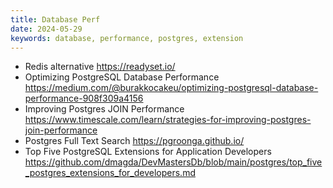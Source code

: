 ```yaml
---
title: Database Perf
date: 2024-05-29
keywords: database, performance, postgres, extension
---
```


- Redis alternative https://readyset.io/
- Optimizing PostgreSQL Database Performance  https://medium.com/@burakkocakeu/optimizing-postgresql-database-performance-908f309a4156
- Improving Postgres JOIN Performance https://www.timescale.com/learn/strategies-for-improving-postgres-join-performance
- Postgres Full Text Search https://pgroonga.github.io/
- Top Five PostgreSQL Extensions for Application Developers https://github.com/dmagda/DevMastersDb/blob/main/postgres/top_five_postgres_extensions_for_developers.md
